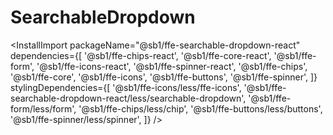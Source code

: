 
<Meta title="Komponenter/Searchable-dropdown" />

# SearchableDropdown

<InstallImport
    packageName="@sb1/ffe-searchable-dropdown-react"
    dependencies={[
        '@sb1/ffe-chips-react',
        '@sb1/ffe-core-react',
        '@sb1/ffe-form',
        '@sb1/ffe-icons-react',
        '@sb1/ffe-spinner-react',
        '@sb1/ffe-chips',
        '@sb1/ffe-core',
        '@sb1/ffe-icons',
        '@sb1/ffe-buttons',
        '@sb1/ffe-spinner',
    ]}
    stylingDependencies={[
        '@sb1/ffe-icons/less/ffe-icons',
        '@sb1/ffe-searchable-dropdown-react/less/searchable-dropdown',
        '@sb1/ffe-form/less/form',
        '@sb1/ffe-chips/less/chip',
        '@sb1/ffe-buttons/less/buttons',
        '@sb1/ffe-spinner/less/spinner',
    ]}
/>
